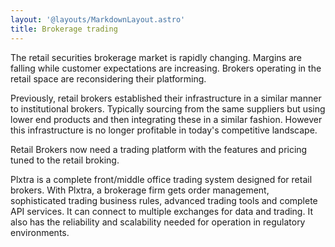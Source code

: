 ```yaml
---
layout: '@layouts/MarkdownLayout.astro'
title: Brokerage trading
---
```


The retail securities brokerage market is rapidly changing.  Margins are falling while customer expectations are increasing.  Brokers operating in the retail space are reconsidering their platforming.

Previously, retail brokers established their infrastructure in a similar manner to institutional brokers.  Typically sourcing from the same suppliers but using lower end products and then integrating these in a similar fashion.  However this infrastructure is no longer profitable in today's competitive landscape.

Retail Brokers now need a trading platform with the features and pricing tuned to the retail broking.

Plxtra is a complete front/middle office trading system designed for retail brokers.  With Plxtra, a brokerage firm gets order management, sophisticated trading business rules, advanced trading tools and complete API services.  It can connect to multiple exchanges for data and trading.  It also has the reliability and scalability needed for operation in regulatory environments.
